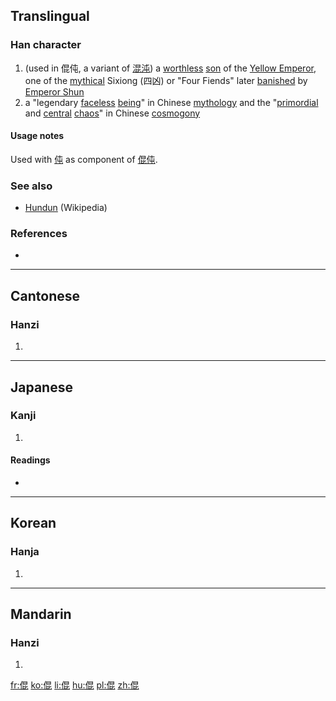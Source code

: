 {{also|混}}
==Translingual==

===Han character===
{{Han char|rn=9|rad=人|as=08|sn=10|four=2621<sub>1</sub>|canj=人日心心 (OAPP)|ids=⿰[[亻]][[昆]]}}

# (used in 倱伅, a variant of [[混沌]]) a [[worthless]] [[son]] of the [[w:Yellow Emperor|Yellow Emperor]], one of the [[mythical]] Sixiong (四凶) or "Four Fiends" later [[banish]]ed by [[w:Shun (Chinese leader)|Emperor Shun]]
# a "legendary [[faceless]] [[being]]" in Chinese [[mythology]] and the "[[primordial]] and [[central]] [[chaos]]" in Chinese [[cosmogony]]

====Usage notes====
Used with [[伅]] as component of [[倱伅]].

===See also===
* [[w:Hundun|Hundun]] (Wikipedia)

===References===
* {{Han ref|kx=0109.100|dkj=00800|dj=0232.080|hdz=10177.040|uh=5031|ud=20529|bh=D0DC|bd=53468}}

----

==Cantonese==

===Hanzi===
{{yue-hanzi|jyut=|y=wan6}}

# {{defn|lang=yue|sort=人08}}

----

==Japanese==

===Kanji===
{{ja-kanji|grade=|rs=人08}}

# {{defn|lang=ja|sort=人08}}

====Readings====
* {{ja-readings|on=[[こん]] (kon), [[ごん]] (gon)|kun=}}

----

==Korean==

===Hanja===
{{ko-hanja|hangeul=혼|rv=hon|mr=hon}}

# {{defn|lang=ko|sort=人08}}

----

==Mandarin==

===Hanzi===
{{cmn-hanzi|pin=[[hùn]] ([[hun4]]), [[jū]] ([[ju1]])|wg=hun<sup>4</sup>, chü<sup>1</sup>}}

# {{defn|lang=cmn|sort=人08}}

[[fr:倱]]
[[ko:倱]]
[[li:倱]]
[[hu:倱]]
[[pl:倱]]
[[zh:倱]]